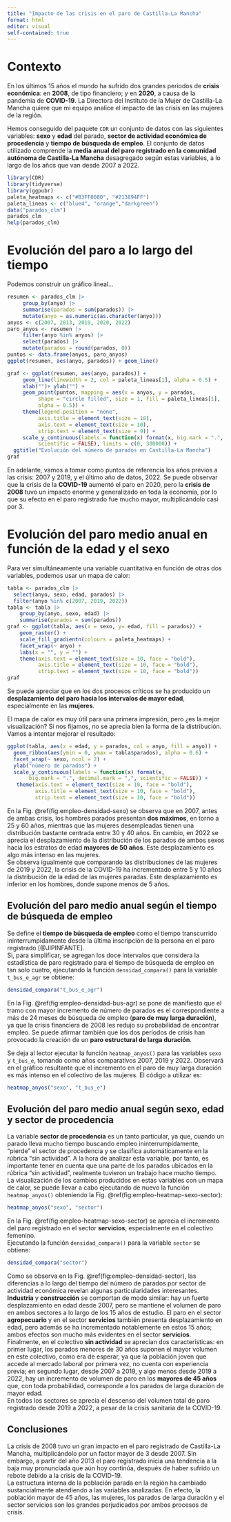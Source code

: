 ```yaml
---
title: "Impacto de las crisis en el paro de Castilla-La Mancha"
format: html
editor: visual
self-contained: true
---
```


# Contexto
En los últimos 15 años el mundo ha sufrido dos grandes periodos de **crisis económica**: en **2008**, de tipo financiero; y en **2020**, a causa de la pandemia de **COVID-19**. La Directora del Instituto de la Mujer de Castilla-La Mancha quiere que mi equipo analice el impacto de las crisis en las mujeres de la región.

Hemos conseguido del paquete `CDR` un conjunto de datos con las siguientes variables: **sexo** y **edad** del parado, **sector de actividad económica de procedencia** y **tiempo de búsqueda de empleo**. El conjunto de datos utilizado comprende la **media anual del paro registrado en la comunidad autónoma de Castilla-La Mancha** desagregado según estas variables, a lo largo de los años que van desde 2007 a 2022.  

```r
library(CDR)
library(tidyverse)
library(ggpubr)
paleta_heatmaps <- c("#B3FF0080", "#213894FF")
paleta_lineas <- c("blue4", "orange","darkgreen")
data("parados_clm")
parados_clm
help(parados_clm)
```
# Evolución del paro a lo largo del tiempo
Podemos construir un gráfico lineal...
```r
resumen <- parados_clm |>
     group_by(anyo) |>
     summarise(parados = sum(parados)) |>
     mutate(anyo = as.numeric(as.character(anyo)))
anyos <- c(2007, 2013, 2019, 2020, 2022)
paro_anyos <- resumen |>
     filter(anyo %in% anyos) |>
     select(parados) |>
     mutate(parados = round(parados, 0))
puntos <- data.frame(anyos, paro_anyos)
ggplot(resumen, aes(anyo, parados)) + geom_line()

graf <- ggplot(resumen, aes(anyo, parados)) +
     geom_line(linewidth = 2, col = paleta_lineas[1], alpha = 0.5) +
     xlab("")+ ylab("") +
     geom_point(puntos, mapping = aes(x = anyos, y = parados,
          shape = "circle filled", size = 1, fill = paleta_lineas[1],
          alpha = 0.5)) +
     theme(legend.position = "none",
          axis.title = element_text(size = 10),
          axis.text = element_text(size = 10),
          strip.text = element_text(size = 9)) +
     scale_y_continuous(labels = function(x) format(x, big.mark = ".",
          scientific = FALSE), limits = c(0, 300000)) +
  ggtitle("Evolución del número de parados en Castilla-La Mancha")
graf
```

En adelante, vamos a tomar como puntos de referencia los años previos a las crisis: 2007 y 2019, y el último año de datos, 2022. Se puede observar que la crisis de la **COVID-19** aumentó el paro en 2020, pero la **crisis de 2008** tuvo un impacto enorme y generalizado en toda la economía, por lo que su efecto en el paro registrado fue mucho mayor, multiplicándolo casi por 3.

# Evolución del paro medio anual en función de la edad y el sexo
Para ver simultáneamente una variable cuantitativa en función de otras dos variables, podemos usar un mapa de calor:

```r
tabla <- parados_clm |>
  select(anyo, sexo, edad, parados) |>
  filter(anyo %in% c(2007, 2019, 2022))
tabla <- tabla |>
    group_by(anyo, sexo, edad) |>
    summarise(parados = sum(parados))
graf <- ggplot(tabla, aes(x = sexo, y= edad, fill = parados)) +
    geom_raster() +
    scale_fill_gradientn(colours = paleta_heatmaps) +
    facet_wrap(~ anyo) + 
    labs(x = "", y = "") +
    theme(axis.text = element_text(size = 10, face = "bold"),
          axis.title = element_text(size = 10, face = "bold"),
          strip.text = element_text(size = 10, face = "bold"))
graf
```
Se puede apreciar que en los dos procesos críticos se ha producido un **desplazamiento del paro hacia los intervalos de mayor edad**, especialmente en las **mujeres**.

El mapa de calor es muy útil para una primera impresión, pero ¿es la mejor visualización? Si nos fijamos, no se aprecia bien la forma de la distribución. Vamos a intentar mejorar el resultado:

```r
ggplot(tabla, aes(x = edad, y = parados, col = anyo, fill = anyo)) +
  geom_ribbon(aes(ymin = 0, ymax = tabla$parados), alpha = 0.6) +
  facet_wrap(~ sexo, ncol = 2) +
  ylab("número de parados") +
  scale_y_continuous(labels = function(x) format(x,
       big.mark = ".", decimal.mark = ",", scientific = FALSE)) +
   theme(axis.text = element_text(size = 10, face = "bold"),
         axis.title = element_text(size = 10, face = "bold"),
         strip.text = element_text(size = 10, face = "bold"))
```

En la Fig. \@ref(fig:empleo-densidad-sexo) se observa que en 2007, antes de ambas crisis, los hombres parados presentan **dos máximos**, en torno a 25 y 60 años, mientras que las mujeres desempleadas tienen una distribución bastante centrada entre 30 y 40 años. En cambio, en 2022 se aprecia el desplazamiento de la distribución de los parados de ambos sexos hacia los estratos de edad **mayores de 50 años**. Este desplazamiento es algo más intenso en las mujeres.  
Se observa igualmente que comparando las distribuciones de las mujeres de 2019 y 2022, la crisis de la COVID-19 ha incrementado entre 5 y 10 años la distribución de la edad de las mujeres paradas. Este desplazamiento es inferior en los hombres, donde supone menos de 5 años.

## Evolución del paro medio anual según el tiempo de búsqueda de empleo
Se define el **tiempo de búsqueda de empleo** como el tiempo transcurrido ininterrumpidamente desde la última inscripción de la persona en el paro registrado [@JIPINFANTE].  
Si, para simplificar, se agregan los doce intervalos que considera la estadística de paro registrado para el tiempo de búsqueda de empleo en tan solo cuatro, ejecutando la función `densidad_compara()` para la variable `t_bus_e_agr` se obtiene:
```r
densidad_compara("t_bus_e_agr")
```

En la Fig. \@ref(fig:empleo-densidad-bus-agr) se pone de manifiesto que el tramo con mayor incremento de número de parados es el correspondiente a más de 24 meses de búsqueda de empleo (**paro de muy larga duración**\index{paro de muy larga duración}), ya que la crisis financiera de 2008 les redujo su probabilidad de encontrar empleo. Se puede afirmar también que los dos períodos de crisis han provocado la creación de un **paro estructural de larga duración**.

Se deja al lector ejecutar la función `heatmap_anyos()` para las variables `sexo` y `t_bus_e`, tomando como años comparativos 2007, 2019 y 2022. Observará en el gráfico resultante que el incremento en el paro de muy larga duración es más intenso en el colectivo de las mujeres. El código a utilizar es:
```r
heatmap_anyos("sexo", "t_bus_e")
```
## Evolución del paro medio anual según sexo, edad y sector de procedencia
La variable **sector de procedencia** es un tanto particular, ya que, cuando un parado lleva mucho tiempo buscando empleo ininterrumpidamente, "pierde" el sector de procedencia y se clasifica automáticamente en la rúbrica "sin actividad". A la hora de analizar esta variable, por tanto, es importante tener en cuenta que una parte de los parados ubicados en la rúbrica "sin actividad", realmente tuvieron un trabajo hace mucho tiempo.  
La visualización de los cambios producidos en estas variables con un mapa de calor, se puede llevar a cabo ejecutando de nuevo la función `heatmap_anyos()` obteniendo la Fig. \@ref(fig:empleo-heatmap-sexo-sector):
```r
heatmap_anyos("sexo", "sector")
```
En la Fig. \@ref(fig:empleo-heatmap-sexo-sector) se aprecia el incremento del paro registrado en el sector **servicios**, especialmente en el colectivo femenino.  
Ejecutando la función `densidad_compara()` para la variable `sector` se obtiene:
```r
densidad_compara("sector")
```

Como se observa en la Fig. \@ref(fig:empleo-densidad-sector), las diferencias a lo largo del tiempo del número de parados por sector de actividad económica revelan algunas particularidades interesantes. **Industria**\index{industria} y **construcción**\index{construcción} se comportan de modo similar: hay un fuerte desplazamiento en edad desde 2007, pero se mantiene el volumen de paro en ambos sectores a lo largo de los 15 años de estudio. El paro en el sector **agropecuario** y en el sector **servicios** también presenta desplazamiento en edad, pero además se ha incrementado notablemente en estos 15 años; ambos efectos son mucho más evidentes en el sector **servicios**. Finalmente, en el colectivo **sin actividad** se aprecian dos características: en primer lugar, los parados menores de 30 años suponen el mayor volumen en este colectivo, como era de esperar, ya que la población joven que accede al mercado laboral por primera vez, no cuenta con experiencia previa; en segundo lugar, desde 2007 a 2019, y algo menos desde 2019 a 2022, hay un incremento de volumen de paro en los **mayores de 45 años**\index{mayores de 45 años} que, con toda probabilidad, corresponde a los parados de larga duración de mayor edad.  
En todos los sectores se aprecia el descenso del volumen total de paro registrado desde 2019 a 2022, a pesar de la crisis sanitaria de la COVID-19.  

## Conclusiones
La crisis de 2008 tuvo un gran impacto en el paro registrado de Castilla-La Mancha, multiplicándolo por un factor mayor de 3 desde 2007. Sin embargo, a partir del año 2013 el paro registrado inicia una tendencia a la baja muy pronunciada que aún hoy continúa, después de haber sufrido un rebote debido a la crisis de la COVID-19.  
La estructura interna de la población parada en la región ha cambiado sustancialmente atendiendo a las variables analizadas. En efecto, la población mayor de 45 años, las mujeres, los parados de larga duración y el sector servicios son los grandes perjudicados por ambos procesos de crisis.